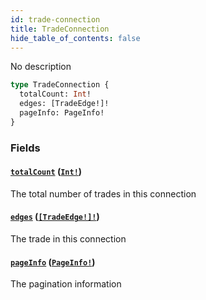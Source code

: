 ```yaml
---
id: trade-connection
title: TradeConnection
hide_table_of_contents: false
---
```



No description

```graphql
type TradeConnection {
  totalCount: Int!
  edges: [TradeEdge!]!
  pageInfo: PageInfo!
}
```


### Fields

#### [`totalCount`](#) ([`Int!`](/docs/mainnet/graphql/scalars/int))

The total number of trades in this connection


#### [`edges`](#) ([`[TradeEdge!]!`](/docs/mainnet/graphql/objects/trade-edge))

The trade in this connection


#### [`pageInfo`](#) ([`PageInfo!`](/docs/mainnet/graphql/objects/page-info))

The pagination information




